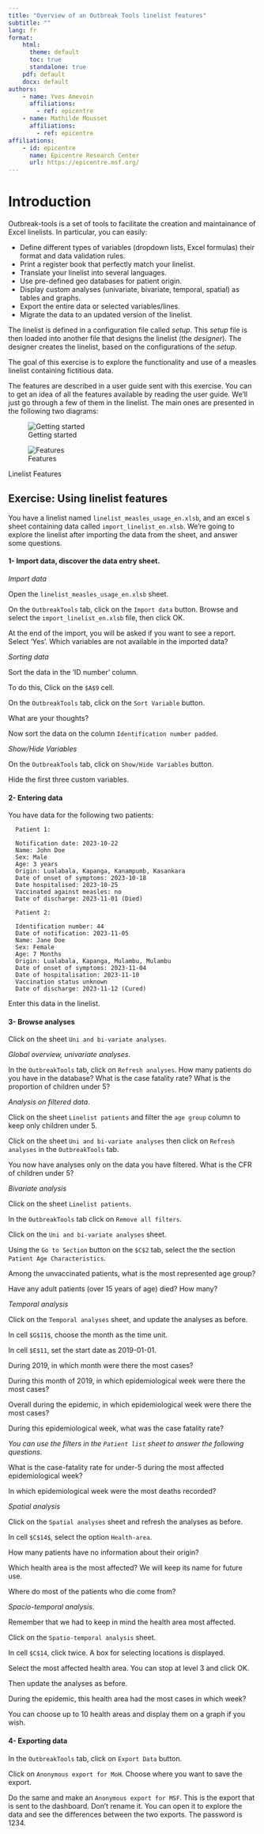 ```yaml
---
title: "Overview of an Outbreak Tools linelist features"
subtitle: ""
lang: fr
format: 
    html: 
      theme: default
      toc: true
      standalone: true
    pdf: default
    docx: default
authors:
    - name: Yves Amevoin
      affiliations:
        - ref: epicentre
    - name: Mathilde Mousset
      affiliations:
        - ref: epicentre
affiliations:
    - id: epicentre
      name: Epicentre Research Center
      url: https://epicentre.msf.org/
---
```


# Introduction

Outbreak-tools is a set of tools to facilitate the creation and maintainance of Excel linelists. 
In particular, you can easily:

- Define different types of variables (dropdown lists, Excel formulas) their format and data validation rules.
- Print a register book that perfectly match your linelist.
- Translate your linelist into several languages.
- Use pre-defined geo databases for patient origin.
- Display custom analyses (univariate,
  bivariate, temporal, spatial) as tables and graphs.  
- Export the entire data or selected variables/lines.
- Migrate the data to an updated version of the linelist.

The linelist is defined in a configuration file called *setup*. This
*setup* file is then loaded into another file that designs the linelist (the *designer*). 
The designer creates the linelist, based on the
configurations of the *setup*.


The goal of this exercise is to explore the functionality and use of a measles linelist
containing fictitious data.


::: {.callout-important title="Functionalities"}

 The features are described in a user guide sent with this exercise. 
You can 
to get an idea of all the features available by reading the user guide. 
We'll just go through a few of them in the linelist. The main ones are presented in the following two diagrams:

:::

::: {#fig-fonctionalites layout-nrow=2}

  ![Getting started](./imgs/getting-started_en.png){#fig-start}

  ![Features](./imgs/features_en.png){#fig-feature}

  Linelist Features
:::




## Exercise: Using linelist features

You have a linelist named `linelist_measles_usage_en.xlsb`, and an excel s
sheet containing data called `import_linelist_en.xlsb`.
We're going to explore the linelist after importing the data from the sheet, and answer some questions.


#### 1- Import data, discover the data entry sheet. 


*Import data*

Open the `linelist_measles_usage_en.xlsb` sheet. 

On the `OutbreakTools` tab, click on the `Import data` button.
Browse and select the `import_linelist_en.xlsb` file, then click OK.

At the end of the import, you will be asked if you want to see a report. Select ‘Yes’.
Which variables are not available in the imported data?

*Sorting data*

Sort the data in the ‘ID number’ column. 

To do this,
Click on the `$A$9` cell. 

On the `OutbreakTools` tab, click on the `Sort Variable` button.

What are your thoughts?

Now sort the data on the column `Identification number padded`.

*Show/Hide Variables*

On the `OutbreakTools` tab, click on `Show/Hide Variables` button.

Hide the first three custom variables.

#### 2- Entering data

You have data for the following two patients:

```
  Patient 1:

  Notification date: 2023-10-22
  Name: John Doe
  Sex: Male
  Age: 3 years
  Origin: Lualabala, Kapanga, Kanampumb, Kasankara
  Date of onset of symptoms: 2023-10-18
  Date hospitalised: 2023-10-25
  Vaccinated against measles: no
  Date of discharge: 2023-11-01 (Died)

  Patient 2:

  Identification number: 44
  Date of notification: 2023-11-05
  Name: Jane Doe
  Sex: Female
  Age: 7 Months
  Origin: Lualabala, Kapanga, Mulambu, Mulambu
  Date of onset of symptoms: 2023-11-04
  Date of hospitalisation: 2023-11-10
  Vaccination status unknown
  Date of discharge: 2023-11-12 (Cured)

```

Enter this data in the linelist.


#### 3- Browse analyses

Click on the sheet `Uni and bi-variate analyses`.

*Global overview, univariate analyses*.

In the `OutbreakTools` tab, click on `Refresh analyses`.
How many patients do you have in the database?
What is the case fatality rate?
What is the proportion of children under 5?


*Analysis on filtered data*.

Click on the sheet `Linelist patients` and filter the `age group`
column to keep only children under 5.

Click on the sheet `Uni and bi-variate analyses` then click on
`Refresh analyses` in the `OutbreakTools` tab.

You now have analyses only on the data you have filtered.
What is the CFR of children under 5?

*Bivariate analysis*

Click on the sheet `Linelist patients`.

In the `OutbreakTools` tab click on `Remove all filters`.

Click on the `Uni and bi-variate analyses` sheet.

Using the `Go to Section` button on the `$C$2` tab, select the 
the section `Patient Age Characteristics`.

Among the unvaccinated patients, what is the most represented age group?

Have any adult patients (over 15 years of age) died? How many?

*Temporal analysis*

Click on the `Temporal analyses` sheet, and update the analyses as before.

In cell `$G$11$`, choose the month as the time unit.

In cell `$E$11`, set the start date as 2019-01-01.

During 2019, in which month were there the most cases?

During this month of 2019, in which epidemiological week were there the most cases?

Overall during the epidemic, in which epidemiological week
were there the most cases?

During this epidemiological week, what was the case fatality rate?

*You can use the filters in the `Patient list` sheet to answer the following questions*.

What is the case-fatality rate for under-5 during the most affected epidemiological week? 

In which epidemiological week were the most deaths recorded?


*Spatial analysis*

Click on the `Spatial analyses` sheet and refresh the analyses
as before.

In cell `$C$14$`, select the option `Health-area`.

How many patients have no information about their origin?

Which health area is the most affected? We will keep its name for future use.

Where do most of the patients who die come from?


*Spacio-temporal analysis*.

Remember that we had to keep in mind the health area most affected.

Click on the `Spatio-temporal analysis` sheet.

In cell `$C$14`, click twice. A box for selecting 
locations is displayed.

Select the most affected health area. You can stop at level 3 and click OK.

Then update the analyses as before.

During the epidemic, this health area had the most cases in which week?

You can choose up to 10 health areas and display them on a
graph if you wish.


#### 4- Exporting data

In the `OutbreakTools` tab, click on `Export Data` button.

Click on `Anonymous export for MoH`. Choose where you
want to save the export.

Do the same and make an `Anonymous export for MSF`. This is the 
export that is sent to the dashboard. Don't rename it. You can open it to explore the data and see
the differences between the two exports. The password is 1234.




